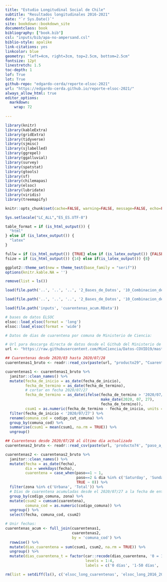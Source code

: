 ```yaml
--- 
title: "Estudio Longitudinal Social de Chile"
subtitle: "Resultados longitudinales 2016-2021"
date: "`r Sys.Date()`"
site: bookdown::bookdown_site
documentclass: book
bibliography: ["book.bib"]
csl: "inputs/bib/apa-no-ampersand.csl"
biblio-style: apalike
link-citations: yes
linkcolor: blue
geometry: "left=4cm, right=3cm, top=2.5cm, bottom=2.5cm"
fontsize: 12pt
linestretch: 1.5
toc-depth: 1
lof: True
lot: True
github-repo: "edgardo-cerda/reporte-elsoc-2021"
url: "https://edgardo-cerda.github.io/reporte-elsoc-2021/"
always_allow_html: true
editor_options: 
  markdown: 
    wrap: 72
    
---
```



```r

library(knitr)
library(kableExtra)
library(gridExtra)
library(tidyverse)
library(sjmisc)
library(sjlabelled)
library(ggrepel)
library(ggalluvial)
library(survey)
library(spatstat)
library(gtools)
library(sf)
library(chilemapas)
library(elsoc)
library(lubridate)
library(viridis)
library(treemapify)

```

```r
knitr::opts_chunk$set(cache=FALSE, warning=FALSE, message=FALSE, echo=FALSE, fig.topcaption = TRUE, fig.align = 'center')

Sys.setlocale("LC_ALL","ES_ES.UTF-8")
```

```r
table_format = if (is_html_output()) {
  "html"
} else if (is_latex_output()) {
  "latex" 
}

fullw = if (is_html_output()) {TRUE} else if (is_latex_output()) {FALSE}
fsize = if (is_html_output()) {14} else if(is_latex_output()) {8}

ggplot2::theme_set(new = theme_test(base_family = "serif"))
options(knitr.kable.NA = '')

```

```r

remove(list = ls())

load(file.path('..', '..', '..', '2_Bases_de_Datos', '10_Combinacion_de_Olas_ELSOC', '0E_Bases_de_Datos_Resultantes_2016_2021', 'ELSOC_Long_2016_2021_v1.00_R.RData'))

load(file.path('..', '..', '..', '2_Bases_de_Datos', '10_Combinacion_de_Olas_ELSOC', '0E_Bases_de_Datos_Resultantes_2016_2021', 'ELSOC_Wide_2016_2021_v1.00_R.RData'))

load(file.path('inputs', 'cuarentenas_acum.RData'))

```

```r

# bases de datos ELSOC
elsoc::load_elsoc(format = 'long')
elsoc::load_elsoc(format = 'wide')

```

```r
# Datos de dias de cuarentena por comuna de Ministerio de Ciencia:

# Url para descarga directa de datos desde el Github del Ministerio de Ciencia
url <- "https://raw.githubusercontent.com/MinCiencia/Datos-COVID19/master/output"

## Cuarentenas desde 2020/03 hasta 2020/07/28 
cuarentenas1_bruto <- readr::read_csv(paste(url, "producto29", "Cuarentenas-Totales.csv", sep="/"))

cuarentenas1 <- cuarentenas1_bruto %>% 
  janitor::clean_names() %>% 
  mutate(fecha_de_inicio = as_date(fecha_de_inicio),
         fecha_de_termino = as_date(fecha_de_termino),
         # cortar en fecha 2020/07/27 
         fecha_de_termino = as_date(ifelse(fecha_de_termino > '2020/07/27', 
                                           make_date(2020, 07, 27),
                                           fecha_de_termino)),
         csum1 = as.numeric(fecha_de_termino - fecha_de_inicio, units = 'days')) %>% 
  filter(fecha_de_inicio < '2020/07/27') %>% 
  rename(comuna_cod = codigo_cut_comuna) %>%
  group_by(comuna_cod) %>% 
  summarise(csum1 = mean(csum1, na.rm = TRUE)) %>% 
  ungroup()

## Cuarentenas desde 2020/07/28 al último día actualizado
cuarentenas2_bruto <- readr::read_csv(paste(url, 'producto74', "paso_a_paso_std.csv", sep="/"))

cuarentenas2 <- cuarentenas2_bruto %>% 
  janitor::clean_names() %>% 
  mutate(fecha = as_date(fecha),
         dia = weekdays(fecha),
         cuarentena = case_when(paso==1 ~ 1,
                                paso==2 & dia %in% c('Saturday', 'Sunday') ~ 1,
                                TRUE ~ 0)) %>% 
  filter(zona %in% c('Urbana', 'Total')) %>% 
  # Días de cuarentena acumuladas desde el 2020/07/27 a la fecha de entrevista:
  group_by(codigo_comuna, zona) %>% 
  mutate(csum2 = cumsum(cuarentena),
         comuna_cod = as.numeric(codigo_comuna)) %>% 
  ungroup() %>% 
  select(fecha, comuna_cod, csum2)

# Unir fechas:
cuarentenas_acum <- full_join(cuarentenas1,
                              cuarentenas2,
                              by = 'comuna_cod') %>% 
  rowwise() %>% 
  mutate(dias_cuarentena = sum(csum1, csum2, na.rm = TRUE)) %>% 
  ungroup() %>% 
  mutate(dias_cuarentena_t = factor(car::recode(dias_cuarentena, '0 = 1; 1:50 = 2; 51:100 = 3; 101:999 = 4'),
                                    levels = 1:4,
                                    labels = c('0 días', '1-50 días', '51-100 días', 'Más de 100 días'))) 

```


```r

rm(list = setdiff(ls(), c('elsoc_long_cuarentenas', 'elsoc_long_2016_2021', 'elsoc_wide_2016_2021')))

```
